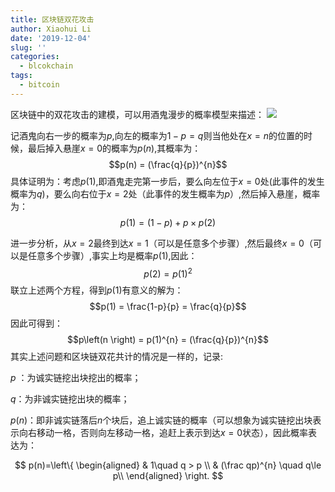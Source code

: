 ```yaml
---
title: 区块链双花攻击
author: Xiaohui Li
date: '2019-12-04'
slug: ''
categories:
  - blcokchain
tags:
  - bitcoin
---
```


\quad \quad 区块链中的双花攻击的建模，可以用酒鬼漫步的概率模型来描述：
![](/post/2019-12-04-_files/酒鬼漫步.png)


\quad \quad 记酒鬼向右一步的概率为$p$,向左的概率为$1- p = q$则当他处在$x = n$的位置的时候，最后掉入悬崖$x = 0$的概率为$p(n)$,其概率为：
$$p(n) = (\frac{q}{p})^{n}$$
具体证明为：考虑$p(1)$,即酒鬼走完第一步后，要么向左位于$x = 0$处(此事件的发生概率为$q$)，要么向右位于$x = 2$处（此事件的发生概率为$p$）,然后掉入悬崖，概率为：
$$p(1) =  (1- p) + p \times  p(2)$$

进一步分析，从$x = 2$最终到达$x = 1$（可以是任意多个步骤）,然后最终$x = 0$（可以是任意多个步骤）,事实上均是概率$p(1)$,因此：
$$p(2) = p(1)^{2}$$
联立上述两个方程，得到$p(1)$有意义的解为：$$p(1) = \frac{1-p}{p} = \frac{q}{p}$$
因此可得到：
$$p\left(n \right) = p(1)^{n} = (\frac{q}{p})^{n}$$
其实上述问题和区块链双花共计的情况是一样的，记录: 


$p$ ：为诚实链挖出块挖出的概率； 


$q$：为非诚实链挖出块的概率； 


$p(n)$：即非诚实链落后$n$个块后，追上诚实链的概率（可以想象为诚实链挖出块表示向右移动一格，否则向左移动一格，追赶上表示到达$x = 0$状态），因此概率表达为： 


$$ p(n)=\left\{
\begin{aligned}
 & 1\quad q > p \\
 & (\frac qp)^{n} \quad q\le p\\
\end{aligned}
\right.
$$
